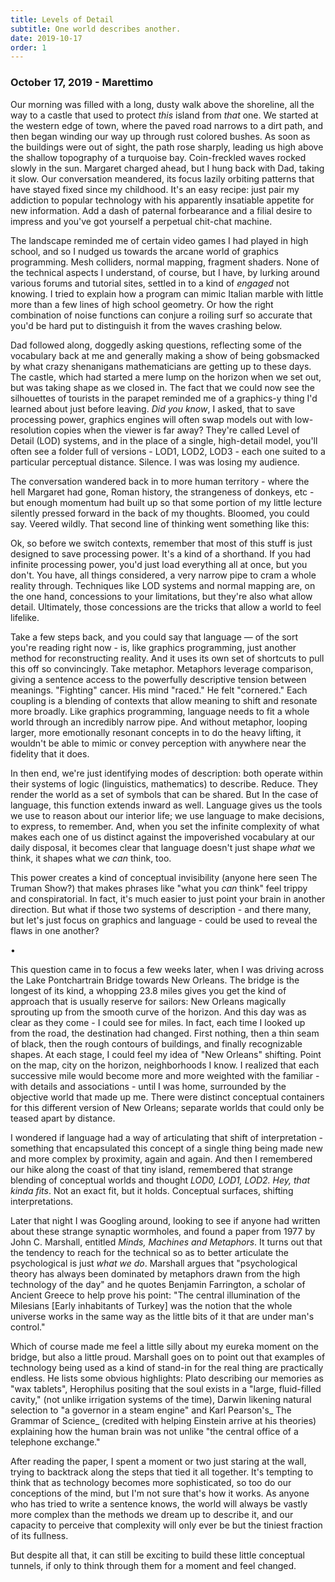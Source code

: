 ```yaml
---
title: Levels of Detail
subtitle: One world describes another.
date: 2019-10-17
order: 1
---
```



### October 17, 2019 - Marettimo

Our morning was filled with a long, dusty walk above the shoreline, all the way to a castle that used to protect _this_ island from _that_ one.  We started at the western edge of town, where the paved road narrows to a dirt path, and then began winding our way up through rust colored bushes. As soon as the buildings were out of sight, the path rose sharply, leading us high above the shallow topography of a turquoise bay. Coin-freckled waves rocked slowly in the sun. Margaret charged ahead,  but I hung back with Dad, taking it slow. Our conversation meandered, its focus lazily orbiting patterns that have stayed fixed since my childhood. It's an easy recipe: just pair my addiction to popular technology with his apparently insatiable appetite for new information.  Add a dash of paternal forbearance and a filial desire to impress and you've got yourself a perpetual chit-chat machine.

The landscape reminded me of certain video games I had played in high school, and so I nudged us towards the arcane world of graphics programming. Mesh colliders, normal mapping, fragment shaders. None of the technical aspects I understand, of course, but I have, by lurking around various forums and tutorial sites, settled in to a kind of _engaged_ not knowing.  I tried to explain how a program can mimic Italian marble with little more than a few lines of high school geometry. Or how the right combination of noise functions can conjure a roiling surf so accurate that you'd be hard put to distinguish it from the waves crashing below.  

Dad followed along, doggedly asking questions, reflecting some of the vocabulary back at me and generally making a show of being gobsmacked by what crazy shenanigans mathematicians are getting up to these days.  The castle, which had started a mere lump on the horizon when we set out, but was taking shape as we closed in. The fact that we could now see the silhouettes of tourists in the parapet reminded me of a graphics-y thing I'd learned about just before leaving. _Did you know_, I asked, that to save processing power, graphics engines will often swap models out with low-resolution copies when the viewer is far away? They're called Level of Detail (LOD) systems, and in the place of a single, high-detail model, you'll often see a folder full of versions - LOD1, LOD2, LOD3 - each one suited to a particular perceptual distance. Silence.  I was was losing my audience. 

The conversation wandered back in to more human territory - where the hell Margaret had gone, Roman history, the strangeness of donkeys, etc - but enough momentum had built up so that some portion of my little lecture silently pressed forward in the back of my thoughts. Bloomed, you could say. Veered wildly. That second line of thinking went something like this:

Ok, so before we switch contexts, remember that most of this stuff is just designed to save processing power.  It's a kind of a shorthand. If you had infinite processing power, you'd just load everything all at once, but you don't. You have, all things considered, a very narrow pipe to cram a whole reality through. Techniques like LOD systems and normal mapping are, on the one hand, concessions to your limitations, but they're also what allow detail. Ultimately, those concessions are the tricks that allow a world to feel lifelike. 

Take a few steps back, and you could say that language — of the sort you're reading right now - is, like graphics programming, just another method for reconstructing reality.  And it uses its own set of shortcuts to pull this off so convincingly. Take metaphor.  Metaphors leverage comparison, giving a sentence access to the powerfully descriptive tension between meanings. "Fighting" cancer. His mind "raced." He felt "cornered." Each coupling is a blending of contexts that allow meaning to shift and resonate more broadly. Like graphics programming, language needs to fit a whole world through an incredibly narrow pipe. And without metaphor, looping larger, more emotionally resonant concepts in to do the heavy lifting, it wouldn't be able to mimic or convey perception with anywhere near the fidelity that it does.

In then end, we're just identifying modes of description: both operate within their systems of logic (linguistics, mathematics) to describe. Reduce. They render the world as a set of symbols that can be shared.  But In the case of language, this function extends inward as well. Language gives us the tools we use to reason about our interior life; we use language to make decisions, to express, to remember.  And, when you set the infinite complexity of what makes each one of us distinct against the impoverished vocabulary at our daily disposal, it becomes clear that language doesn't just shape _what_ we think, it shapes what we _can_ think, too.

This power creates a kind of conceptual invisibility (anyone here seen The Truman Show?) that makes phrases like "what you _can_ think" feel trippy and conspiratorial. In fact, it's much easier to just point your brain in another direction. But what if those two systems of description - and there many, but let's just focus on graphics and language - could be used to reveal the flaws in one another? 

•

This question came in to focus a few weeks later, when I was driving across the Lake Pontchartrain Bridge towards New Orleans. The bridge is the longest of its kind, a whopping 23.8 miles gives you get the kind of approach that is usually reserve for sailors: New Orleans magically sprouting up from the smooth curve of the horizon.  And this day was as clear as they come - I could see for miles. In fact, each time I looked up from the road, the destination had changed. First nothing, then a thin seam of black, then the rough contours of buildings, and finally recognizable shapes. At each stage, I could feel my idea of "New Orleans" shifting. Point on the map, city on the horizon, neighborhoods I know.  I realized that each successive mile would become more and more weighted with the familiar - with details and associations - until I was home, surrounded by the objective world that made up me. There were distinct conceptual containers for this different version of New Orleans; separate worlds that could only be teased apart by distance.

I wondered if language had a way of articulating that shift of interpretation - something that encapsulated this concept of a single thing being made new and more complex by proximity, again and again. And then I remembered our hike along the coast of that tiny island, remembered that strange blending of conceptual worlds and thought _LOD0, LOD1, LOD2. Hey, that kinda fits_. Not an exact fit, but it holds. Conceptual surfaces, shifting interpretations.

Later that night I was Googling around, looking to see if anyone had written about these strange synaptic wormholes, and found a paper from 1977 by John C. Marshall, entitled _Minds, Machines and Metaphors_. It turns out that the tendency to reach for the technical so as to better articulate the psychological is just _what we do_. Marshall argues that "psychological theory has always been dominated by metaphors drawn from the high technology of the day" and he quotes Benjamin Farrington, a scholar of Ancient Greece to help prove his point: "The central illumination of the Milesians [Early inhabitants of Turkey] was the notion that the whole universe works in the same way as the little bits of it that are under man's control."  

Which of course made me feel a little silly about my eureka moment on the bridge, but also a little proud. Marshall goes on to point out that examples of technology being used as a kind of stand-in for the real thing are practically endless. He lists some obvious highlights: Plato describing our memories as "wax tablets", Herophilus positing that the soul exists in a "large, fluid-filled cavity," (not unlike irrigation systems of the time), Darwin likening natural selection to "a governor in a steam engine" and Karl Pearson's_ The Grammar of Science_ (credited with helping Einstein arrive at his theories) explaining how the human brain was not unlike "the central office of a telephone exchange."

After reading the paper, I spent a moment or two just staring at the wall, trying to backtrack along the steps that tied it all together. It's tempting to think that as technology becomes more sophisticated, so too do our conceptions of the mind, but I'm not sure that's how it works. As anyone who has tried to write a sentence knows, the world will always be vastly more complex than the methods we dream up to describe it, and our capacity to perceive that complexity will only ever be but the tiniest fraction of its fullness. 

But despite all that, it can still be exciting to build these little conceptual tunnels, if only to think through them for a moment and feel changed. 